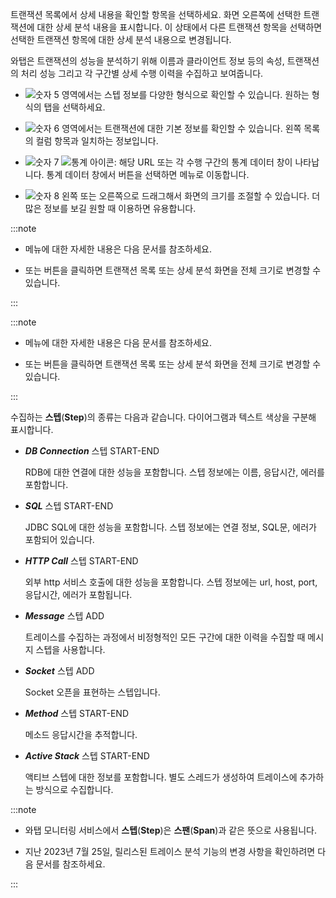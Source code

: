 트랜잭션 목록에서 상세 내용을 확인할 항목을 선택하세요. 화면 오른쪽에 선택한 트랜잭션에 대한 상세 분석 내용을 표시합니다. 이 상태에서 다른 트랜잭션 항목을 선택하면 선택한 트랜잭션 항목에 대한 상세 분석 내용으로 변경됩니다.

와탭은 트랜잭션의 성능을 분석하기 위해 이름과 클라이언트 정보 등의 속성, 트랜잭션의 처리 성능 그리고 각 구간별 상세 수행 이력을 수집하고 보여줍니다.

<Xclude product='php,nodejs,golang'>

<ImgLang img="analysis-tx-table-view.png" desc="트레이스 분석" />

</Xclude>

<InDoc product='php,nodejs,golang'>

<ImgLang img="analysis-tx-table-view-none-actx.png" desc="트레이스 분석" />

</InDoc>

* ![숫자 5](/img/number-05.png) 영역에서는 스텝 정보를 다양한 형식으로 확인할 수 있습니다. 원하는 형식의 탭을 선택하세요.

* ![숫자 6](/img/number-06.png) 영역에서는 트랜잭션에 대한 기본 정보를 확인할 수 있습니다. 왼쪽 목록의 컬럼 항목과 일치하는 정보입니다.

* ![숫자 7](/img/number-07.png) ![통계 아이콘](/img/ic-static.svg): 해당 URL 또는 각 수행 구간의 통계 데이터 창이 나타납니다. 통계 데이터 창에서 <Cmdname sid="detail" className="uitext" /> 버튼을 선택하면 <Cmdname sid="side_statistics" className="uitext" /> 메뉴로 이동합니다. 

* ![숫자 8](/img/number-08.png) <LinkImage img='hitmap-lr-drag.svg' alt='좌우 드래그 아이콘' className='_drag' /> 왼쪽 또는 오른쪽으로 드래그해서 화면의 크기를 조절할 수 있습니다. 더 많은 정보를 보길 원할 때 이용하면 유용합니다.

<InDoc product='kubernetes'>

:::note

* <Cmdname sid="side_statistics" className="uitext" /> 메뉴에 대한 자세한 내용은 <Link to="../java/analysis-apm-trs">다음 문서</Link>를 참조하세요.

* <LinkImage img='ic-s-tx-left.svg' alt='왼쪽 화살표 아이콘' className='_txDrag' /> 또는 <LinkImage img='ic-s-tx-right.svg' alt='오른쪽 화살표 아이콘' className='_txDrag' /> 버튼을 클릭하면 트랜잭션 목록 또는 상세 분석 화면을 전체 크기로 변경할 수 있습니다.

:::

</InDoc>

<InDoc product='java,python,php,nodejs,golang,dotnet'>

:::note

* <Cmdname sid="side_statistics" className="uitext" /> 메뉴에 대한 자세한 내용은 <Link to="analysis-apm-trs">다음 문서</Link>를 참조하세요.

* <LinkImage img='ic-s-tx-left.svg' alt='왼쪽 화살표 아이콘' className='_txDrag' /> 또는 <LinkImage img='ic-s-tx-right.svg' alt='오른쪽 화살표 아이콘' className='_txDrag' /> 버튼을 클릭하면 트랜잭션 목록 또는 상세 분석 화면을 전체 크기로 변경할 수 있습니다.

:::

</InDoc>

수집하는 **스텝**(**Step**)의 종류는 다음과 같습니다. 다이어그램과 텍스트 색상을 구분해 표시합니다.

* ***DB Connection*** 스텝 <span class='type'>START-END</span>

  RDB에 대한 연결에 대한 성능을 포함합니다. 스텝 정보에는 이름, 응답시간, 에러를 포함합니다.

* ***SQL*** 스텝 <span class='type'>START-END</span>

  JDBC SQL에 대한 성능을 포함합니다. 스텝 정보에는 연결 정보, SQL문, 에러가 포함되어 있습니다.

* ***HTTP Call*** 스텝 <span class='type'>START-END</span>

  외부 http 서비스 호출에 대한 성능을 포함합니다. 스텝 정보에는 url, host, port, 응답시간, 에러가 포함됩니다.

* ***Message*** 스텝 <span class='type'>ADD</span>

  트레이스를 수집하는 과정에서 비정형적인 모든 구간에 대한 이력을 수집할 때 메시지 스텝을 사용합니다.  

* ***Socket*** 스텝 <span class='type'>ADD</span>

  Socket 오픈을 표현하는 스텝입니다.

* ***Method*** 스텝 <span class='type'>START-END</span>

  메소드 응답시간을 추적합니다.

<Xclude product='php,nodejs,golang'>

* ***Active Stack*** 스텝 <span class='type'>START-END</span>

  액티브 스텝에 대한 정보를 포함합니다. 별도 스레드가 생성하여 트레이스에 추가하는 방식으로 수집합니다.

</Xclude>

:::note

* 와탭 모니터링 서비스에서 **스텝**(**Step**)은 **스팬**(**Span**)과 같은 뜻으로 사용됩니다.

* 지난 2023년 7월 25일, 릴리스된 <UI>트레이스 분석</UI> 기능의 변경 사항을 확인하려면 <Link to='../reference/changes-analysis-trace' target='_blank'>다음 문서</Link>를 참조하세요.

:::